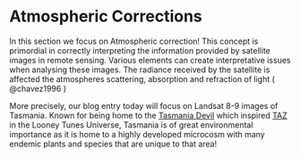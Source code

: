 # Atmospheric Corrections

In this section we focus on Atmospheric correction! This concept is primordial in correctly interpreting the information provided by satellite images in remote sensing. Various elements can create interpretative issues when analysing these images. The radiance received by the satellite is affected the atmospheres scattering, absorption and refraction of light ( @chavez1996 )

More precisely, our blog entry today will focus on Landsat 8-9 images of Tasmania. Known for being home to the [Tasmania Devil](https://www.nationalgeographic.com/animals/mammals/facts/tasmanian-devil) which inspired [TAZ](https://upload.wikimedia.org/wikipedia/en/thumb/c/c4/Taz-Looney_Tunes.svg/1200px-Taz-Looney_Tunes.svg.png) in the Looney Tunes Universe, Tasmania is of great environmental importance as it is home to a highly developed microcosm with many endemic plants and species that are unique to that area!
